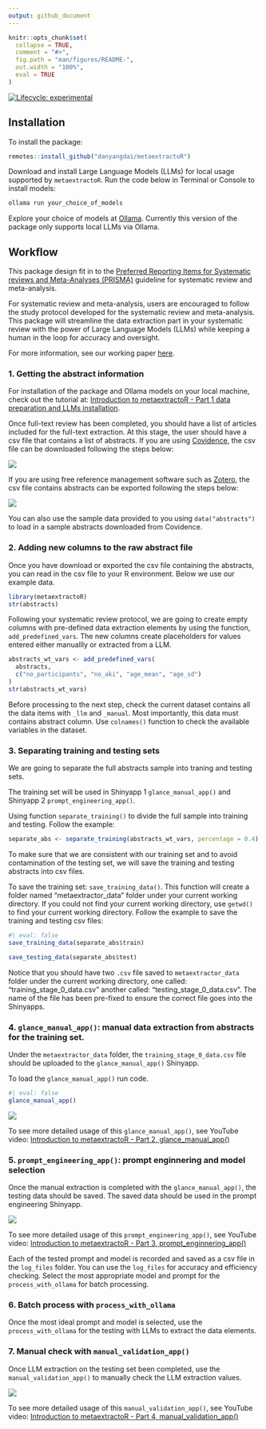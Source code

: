 ```yaml
---
output: github_document
---
```


```r
knitr::opts_chunk$set(
  collapse = TRUE,
  comment = "#>",
  fig.path = "man/figures/README-",
  out.width = "100%",
  eval = TRUE
)
```

<!-- badges: start -->
[![Lifecycle: experimental](https://img.shields.io/badge/lifecycle-experimental-orange.svg)](https://lifecycle.r-lib.org/articles/stages.html#experimental)
<!-- badges: end -->


## Installation

To install the package:

```r
remotes::install_github("danyangdai/metaextractoR")
```

Download and install Large Language Models (LLMs) for local usage supported by `metaextractoR`. Run the code below in Terminal or Console to install models:

```r
ollama run your_choice_of_models
```

Explore your choice of models at [Ollama](https://ollama.com). Currently this version of the package only supports local LLMs via Ollama. 


## Workflow 

This package design fit in to the [Preferred Reporting Items for Systematic reviews and Meta-Analyses (PRISMA)](https://www.prisma-statement.org/) guideline for systematic review and meta-analysis. 

For systematic review and meta-analysis, users are encouraged to follow the study protocol developed for the systematic review and meta-analysis. This package will streamline the data extraction part in your systematic review with the power of Large Language Models (LLMs) while keeping a human in the loop for accuracy and oversight. 

For more information, see our working paper [here](https://github.com/DanyangDai/LLM-Meta-Analysis/blob/main/RSM/RSM.pdf).

### 1. Getting the abstract information 

For installation of the package and Ollama models on your local machine, check out the tutorial at: [Introduction to metaextractoR - Part 1 data preparation and LLMs installation
](https://www.youtube.com/watch?v=fdyTdDrLSMY).

Once full-text review has been completed, you should have a list of articles included for the full-text extraction. At this stage, the user should have a csv file that contains a list of abstracts. If you are using [Covidence](https://www.covidence.org), the csv file can be downloaded following the steps below:  


![](man/figures/export_abs_1.gif)


If you are using free reference management software such as [Zotero](https://www.zotero.org/), the csv file contains abstracts can be exported following the steps below:


![](man/figures/export_abs_2.gif)

You can also use the sample data provided to you using `data("abstracts")` to load in a sample abstracts downloaded from Covidence. 


### 2. Adding new columns to the raw abstract file

Once you have download or exported the csv file containing the abstracts, you can read in the csv file to your R environment. Below we use our example data.

```r
library(metaextractoR)
str(abstracts)
```



Following your systematic review protocol, we are going to create empty columns with pre-defined data extraction elements by using the function, `add_predefined_vars`. The new columns create placeholders for values entered either manuallly or extracted from a LLM.


```r
abstracts_wt_vars <- add_predefined_vars(
  abstracts,
  c("no_participants", "no_aki", "age_mean", "age_sd")
)
str(abstracts_wt_vars)
```


Before processing to the next step, check the current dataset contains all the data items with `_llm` and `_manual`. Most importantly, this data must contains abstract column. Use `colnames()` function to check the available variables in the dataset. 


### 3. Separating training and testing sets

We are going to separate the full abstracts sample into traning and testing sets. 

The training set will be used in Shinyapp 1 `glance_manual_app()` and Shinyapp 2 `prompt_engineering_app()`.

Using function `separate_training()` to divide the full sample into training and testing. Follow the example:

```r
separate_abs <- separate_training(abstracts_wt_vars, percentage = 0.4)
```

To make sure that we are consistent with our training set and to avoid contamination of the testing set, we will save the training and testing abstracts into csv files. 

To save the training set: `save_training_data()`. This function will create a folder named "metaextractor_data" folder under your current working directory. If you could not find your current working directory, use `getwd()` to find your current working directory. Follow the example to save the training and testing csv files:

```r
#| eval: false
save_training_data(separate_abs$train)

save_testing_data(separate_abs$test)
```

Notice that you should have two `.csv` file saved to `metaextractor_data` folder under the current working directory, one called: "training_stage_0_data.csv" another called: "testing_stage_0_data.csv". The name of the file has been pre-fixed to ensure the correct file goes into the Shinyapps. 


### 4. `glance_manual_app()`: manual data extraction from abstracts for the training set. 

Under the `metaextractor_data` folder, the `training_stage_0_data.csv` file should be uploaded to the `glance_manual_app()` Shinyapp. 

To load the `glance_manual_app()` run code.

```r
#| eval: false
glance_manual_app()
```


![](man/figures/app1.gif)

To see more detailed usage of this `glance_manual_app()`, see YouTube video: [Introduction to metaextractoR - Part 2, glance_manual_app()
](https://www.youtube.com/watch?v=UEsE7d2Crs0)

### 5. `prompt_engineering_app()`: prompt enginnering and model selection

Once the manual extraction is completed with the `glance_manual_app()`, the testing data should be saved. The saved data should be used in the prompt engineering Shinyapp. 

![](man/figures/app2.gif)


To see more detailed usage of this `prompt_engineering_app()`, see YouTube video: [Introduction to metaextractoR - Part 3, prompt_enginnering_app()
](https://www.youtube.com/watch?v=aFblb5p8kVg&t=4s) 

Each of the tested prompt and model is recorded and saved as a csv file in the `log_files` folder. You can use the `log_files` for accuracy and efficiency checking. Select the most appropriate model and prompt for the `process_with_ollama` for batch processing. 

### 6. Batch process with `process_with_ollama`

Once the most ideal prompt and model is selected, use the `process_with_ollama` for the testing with LLMs to extract the data elements. 


### 7. Manual check with `manual_validation_app()`

Once LLM extraction on the testing set been completed, use the `manual_validation_app()` to manually check the LLM extraction values. 

![](man/figures/app3.gif)

To see more detailed usage of this `manual_validation_app()`, see YouTube video: [Introduction to metaextractoR - Part 4, manual_validation_app()
](https://www.youtube.com/watch?v=w3Pv_tme7Ho)







